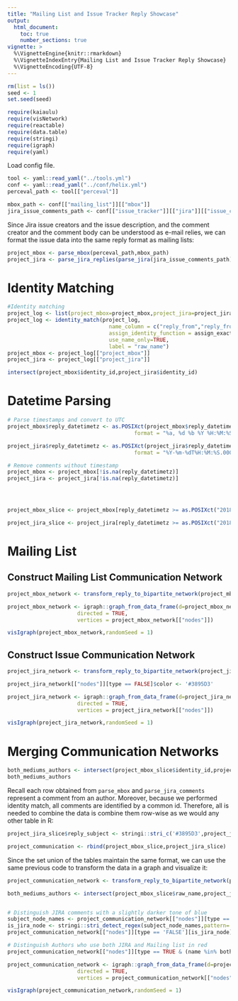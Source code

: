 ```yaml
---
title: "Mailing List and Issue Tracker Reply Showcase"
output: 
  html_document:
    toc: true
    number_sections: true
vignette: >
  %\VignetteEngine{knitr::rmarkdown}
  %\VignetteIndexEntry{Mailing List and Issue Tracker Reply Showcase}
  %\VignetteEncoding{UTF-8}
---
```


```r
rm(list = ls())
seed <- 1
set.seed(seed)
```

```r
require(kaiaulu)
require(visNetwork)
require(reactable)
require(data.table)
require(stringi)
require(igraph)
require(yaml)
```

Load config file.

```r
tool <- yaml::read_yaml("../tools.yml")
conf <- yaml::read_yaml("../conf/helix.yml")
perceval_path <- tool[["perceval"]]

mbox_path <- conf[["mailing_list"]][["mbox"]]
jira_issue_comments_path <- conf[["issue_tracker"]][["jira"]][["issue_comments"]]
```


Since Jira issue creators and the issue description, and the comment creator and the comment body can be understood as e-mail relies, we can format the issue data into the same reply format as mailing lists:


```r
project_mbox <- parse_mbox(perceval_path,mbox_path)
project_jira <- parse_jira_replies(parse_jira(jira_issue_comments_path))
```

# Identity Matching

```r
#Identity matching
project_log <- list(project_mbox=project_mbox,project_jira=project_jira)
project_log <- identity_match(project_log,
                                name_column = c("reply_from","reply_from"),
                                assign_identity_function = assign_exact_identity,
                                use_name_only=TRUE,
                                label = "raw_name")
project_mbox <- project_log[["project_mbox"]]
project_jira <- project_log[["project_jira"]]
```

```r
intersect(project_mbox$identity_id,project_jira$identity_id)
```

# Datetime Parsing

```r
# Parse timestamps and convert to UTC
project_mbox$reply_datetimetz <- as.POSIXct(project_mbox$reply_datetimetz,
                                        format = "%a, %d %b %Y %H:%M:%S %z", tz = "UTC")

project_jira$reply_datetimetz <- as.POSIXct(project_jira$reply_datetimetz,
                                        format = "%Y-%m-%dT%H:%M:%S.000+0000", tz = "UTC")

# Remove comments without timestamp
project_mbox <- project_mbox[!is.na(reply_datetimetz)]
project_jira <- project_jira[!is.na(reply_datetimetz)]




project_mbox_slice <- project_mbox[reply_datetimetz >= as.POSIXct("2018-04-29", format = "%Y-%m-%d",tz = "UTC") & reply_datetimetz < as.POSIXct("2019-02-26", format = "%Y-%m-%d",tz = "UTC")]

project_jira_slice <- project_jira[reply_datetimetz >= as.POSIXct("2018-04-29", format = "%Y-%m-%d",tz = "UTC") & reply_datetimetz < as.POSIXct("2019-02-26", format = "%Y-%m-%d",tz = "UTC")]
```

# Mailing List

## Construct Mailing List Communication Network

```r
project_mbox_network <- transform_reply_to_bipartite_network(project_mbox_slice)

project_mbox_network <- igraph::graph_from_data_frame(d=project_mbox_network[["edgelist"]], 
                      directed = TRUE, 
                      vertices = project_mbox_network[["nodes"]])

visIgraph(project_mbox_network,randomSeed = 1)
```

## Construct Issue Communication Network

```r
project_jira_network <- transform_reply_to_bipartite_network(project_jira_slice)

project_jira_network[["nodes"]][type == FALSE]$color <- '#3895D3'

project_jira_network <- igraph::graph_from_data_frame(d=project_jira_network[["edgelist"]], 
                      directed = TRUE, 
                      vertices = project_jira_network[["nodes"]])

visIgraph(project_jira_network,randomSeed = 1)
```

# Merging Communication Networks

```r
both_mediums_authors <- intersect(project_mbox_slice$identity_id,project_jira_slice$identity_id)
both_mediums_authors
```


Recall each row obtained from `parse_mbox` and `parse_jira_comments` represent a comment from an author. Moreover, because we performed identity match, all comments are identified by a common id. Therefore, all is needed to combine the data is combine them row-wise as we would any other table in R: 

```r
project_jira_slice$reply_subject <- stringi::stri_c('#3895D3',project_jira_slice$reply_subject,sep = " ")
```


```r
project_communication <- rbind(project_mbox_slice,project_jira_slice)
```

Since the set union of the tables maintain the same format, we can use the same previous code to transform the data in a graph and visualize it: 

```r
project_communication_network <- transform_reply_to_bipartite_network(project_communication)

both_mediums_authors <- intersect(project_mbox_slice$raw_name,project_jira_slice$raw_name)


# Distinguish JIRA comments with a slightly darker tone of blue
subject_node_names <- project_communication_network[["nodes"]][type == FALSE]$name
is_jira_node <- stringi::stri_detect_regex(subject_node_names,pattern='#3895D3')
project_communication_network[["nodes"]][type == 'FALSE'][is_jira_node]$color <- '#3895D3'

# Distinguish Authors who use both JIRA and Mailing list in red 
project_communication_network[["nodes"]][type == TRUE & (name %in% both_mediums_authors)]$color <- 'red'

project_communication_network <- igraph::graph_from_data_frame(d=project_communication_network[["edgelist"]], 
                      directed = TRUE, 
                      vertices = project_communication_network[["nodes"]])

visIgraph(project_communication_network,randomSeed = 1)
```

